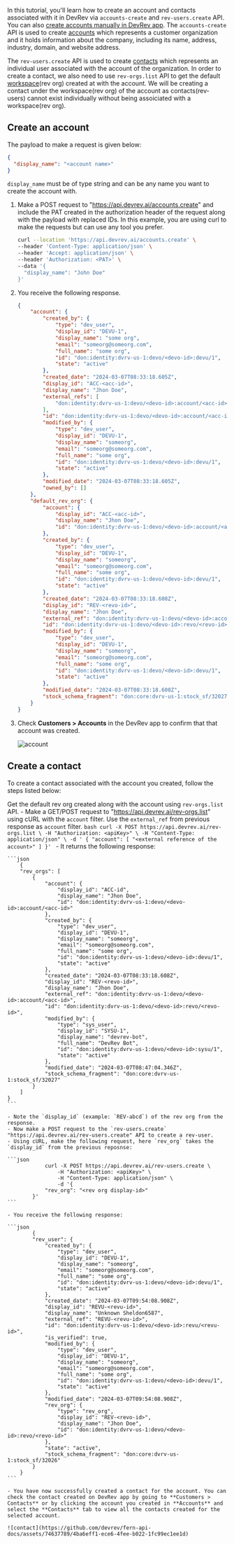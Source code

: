 In this tutorial, you'll learn how to create an account and contacts associated with it in DevRev via `accounts-create` and `rev-users.create` API. You can also [create accounts manually in DevRev app](https://docs.devrev.ai/product/customers#add-new-customers).
The `accounts-create` API is used to create [accounts](https://docs.devrev.ai/product/grow#-account) which represents a customer organization and it holds information about the company, including its name, address, industry, domain, and website address.

The `rev-users.create` API is used to create [contacts](https://docs.devrev.ai/product/grow#-contact) which represents an individual user associated with the account of the organization. In order to create a contact, we also need to use `rev-orgs.list` API to get the default [workspace](https://docs.devrev.ai/product/grow#-workspace)(rev org) created at with the account. We will be creating a contact under the workspace(rev org) of the account as contacts(rev-users) cannot exist individually without being assoiciated with a workspace(rev org).

## Create an account

The payload to make a request is given below:

```JSON
{
  "display_name": "<account name>"
}
```

`display_name` must be of type string and can be any name you want to create the account with.

1. Make a POST request to "https://api.devrev.ai/accounts.create" and include the PAT created in the authorization header of the request along with the payload with replaced IDs.
In this example, you are using curl to make the requests but can use any tool you prefer.

    ```bash
    curl --location 'https://api.devrev.ai/accounts.create' \
    --header 'Content-Type: application/json' \
    --header 'Accept: application/json' \
    --header 'Authorization: <PAT>' \
    --data '{
      "display_name": "John Doe"
    }'
    ```

2. You receive the following response.

    ```JSON
    {
        "account": {
            "created_by": {
                "type": "dev_user",
                "display_id": "DEVU-1",
                "display_name": "some org",
                "email": "someorg@someorg.com",
                "full_name": "some org",
                "id": "don:identity:dvrv-us-1:devo/<devo-id>:devu/1",
                "state": "active"
            },
            "created_date": "2024-03-07T08:33:18.605Z",
            "display_id": "ACC-<acc-id>",
            "display_name": "Jhon Doe",
            "external_refs": [
                "don:identity:dvrv-us-1:devo/<devo-id>:account/<acc-id>"
            ],
            "id": "don:identity:dvrv-us-1:devo/<devo-id>:account/<acc-id>",
            "modified_by": {
                "type": "dev_user",
                "display_id": "DEVU-1",
                "display_name": "someorg",
                "email": "someorg@someorg.com",
                "full_name": "some org",
                "id": "don:identity:dvrv-us-1:devo/<devo-id>:devu/1",
                "state": "active"
            },
            "modified_date": "2024-03-07T08:33:18.605Z",
            "owned_by": []
        },
        "default_rev_org": {
            "account": {
                "display_id": "ACC-<acc-id>",
                "display_name": "Jhon Doe",
                "id": "don:identity:dvrv-us-1:devo/<devo-id>:account/<acc-id>"
            },
            "created_by": {
                "type": "dev_user",
                "display_id": "DEVU-1",
                "display_name": "someorg",
                "email": "someorg@someorg.com",
                "full_name": "some org",
                "id": "don:identity:dvrv-us-1:devo/<devo-id>:devu/1",
                "state": "active"
            },
            "created_date": "2024-03-07T08:33:18.608Z",
            "display_id": "REV-<revo-id>",
            "display_name": "Jhon Doe",
            "external_ref": "don:identity:dvrv-us-1:devo/<devo-id>:account/<acc-id>",
            "id": "don:identity:dvrv-us-1:devo/<devo-id>:revo/<revo-id>",
            "modified_by": {
                "type": "dev_user",
                "display_id": "DEVU-1",
                "display_name": "someorg",
                "email": "someorg@someorg.com",
                "full_name": "some org",
                "id": "don:identity:dvrv-us-1:devo/<devo-id>:devu/1",
                "state": "active"
            },
            "modified_date": "2024-03-07T08:33:18.608Z",
            "stock_schema_fragment": "don:core:dvrv-us-1:stock_sf/32027"
        }
    }
    ```

3. Check **Customers > Accounts** in the DevRev app to confirm that that account was created.

    ![account](https://github.com/devrev/fern-api-docs/assets/74637789/fc14cbdc-bd1d-4411-a5cb-1933fe99cc56)

## Create a contact

To create a contact associated with the account you created, follow the steps listed below:

Get the default rev org created along with the account using `rev-orgs.list` API. 
    - Make a GET/POST request to "https://api.devrev.ai/rev-orgs.list" using cURL with the `account` filter. Use the `external_ref` from previous response as `account` filter.
    ```bash
           curl -X POST https://api.devrev.ai/rev-orgs.list \
         -H "Authorization: <apiKey>" \
         -H "Content-Type: application/json" \
         -d '
        {
         "account": [
            "<external reference of the account>"
          ]
        }'
    ```
    - It returns the following response:

    ```json
        {
        "rev_orgs": [
            {
                "account": {
                    "display_id": "ACC-id",
                    "display_name": "Jhon Doe",
                    "id": "don:identity:dvrv-us-1:devo/<devo-id>:account/<acc-id>"
                },
                "created_by": {
                    "type": "dev_user",
                    "display_id": "DEVU-1",
                    "display_name": "someorg",
                    "email": "someorg@someorg.com",
                    "full_name": "some org",
                    "id": "don:identity:dvrv-us-1:devo/<devo-id>:devu/1",
                    "state": "active"
                },
                "created_date": "2024-03-07T08:33:18.608Z",
                "display_id": "REV-<revo-id>",
                "display_name": "Jhon Doe",
                "external_ref": "don:identity:dvrv-us-1:devo/<devo-id>:account/<acc-id>",
                "id": "don:identity:dvrv-us-1:devo/<devo-id>:revo/<revo-id>",
                "modified_by": {
                    "type": "sys_user",
                    "display_id": "SYSU-1",
                    "display_name": "devrev-bot",
                    "full_name": "DevRev Bot",
                    "id": "don:identity:dvrv-us-1:devo/<devo-id>:sysu/1",
                    "state": "active"
                },
                "modified_date": "2024-03-07T08:47:04.346Z",
                "stock_schema_fragment": "don:core:dvrv-us-1:stock_sf/32027"
            }
        ]
    }
    ```

    - Note the `display_id` (example: `REV-abcd`) of the rev org from the response. 
    - Now make a POST request to the `rev-users.create` "https://api.devrev.ai/rev-users.create" API to create a rev-user.
    - Using cURL, make the following request, here `rev_org` takes the `display_id` from the previous reposnse:

    ```json
                curl -X POST https://api.devrev.ai/rev-users.create \
                    -H "Authorization: <apiKey>" \
                    -H "Content-Type: application/json" \
                    -d '{
                "rev_org": "<rev org display-id>"
            }'
    ```

    - You receive the following response:

    ```json
            {
            "rev_user": {
                "created_by": {
                    "type": "dev_user",
                    "display_id": "DEVU-1",
                    "display_name": "someorg",
                    "email": "someorg@someorg.com",
                    "full_name": "some org",
                    "id": "don:identity:dvrv-us-1:devo/<devo-id>:devu/1",
                    "state": "active"
                },
                "created_date": "2024-03-07T09:54:08.908Z",
                "display_id": "REVU-<revu-id>",
                "display_name": "Unknown Sheldon6587",
                "external_ref": "REVU-<revu-id>",
                "id": "don:identity:dvrv-us-1:devo/<devo-id>:revu/<revu-id>",
                "is_verified": true,
                "modified_by": {
                    "type": "dev_user",
                    "display_id": "DEVU-1",
                    "display_name": "someorg",
                    "email": "someorg@someorg.com",
                    "full_name": "some org",
                    "id": "don:identity:dvrv-us-1:devo/<devo-id>:devu/1",
                    "state": "active"
                },
                "modified_date": "2024-03-07T09:54:08.908Z",
                "rev_org": {
                    "type": "rev_org",
                    "display_id": "REV-<revo-id>",
                    "display_name": "Jhon Doe",
                    "id": "don:identity:dvrv-us-1:devo/<devo-id>:revo/<revo-id>"
                },
                "state": "active",
                "stock_schema_fragment": "don:core:dvrv-us-1:stock_sf/32026"
            }
        }
    ```

    - You have now successfully created a contact for the account. You can check the contact created on DevRev app by going to **Customers > Contacts** or by clicking the account you created in **Accounts** and select the **Contacts** tab to view all the contacts created for the selected account.
    
    ![contact](https://github.com/devrev/fern-api-docs/assets/74637789/4ba6eff1-ece6-4fee-b022-1fc99ec1ee1d)
